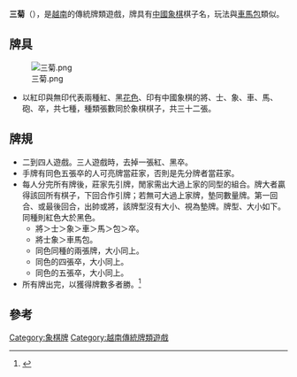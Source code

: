 '''三菊'''（{{vie|hn=|qn=Tam cúc}}），是[[越南|越南]]的傳統牌類遊戲，牌具有[[中國象棋|中國象棋]]棋子名，玩法與[[車馬包|車馬包]]類似。

==牌具==
[[File:三菊.png|thumb]]
*以紅印與無印代表兩種紅、黑[[花色|花色]]、印有中國象棋的將、士、象、車、馬、砲、卒，共七種，種類張數同於象棋棋子，共三十二張。

==牌規==
*二到四人遊戲。三人遊戲時，去掉一張紅、黑卒。
*手牌有同色五張卒的人可亮牌當莊家，否則是先分牌者當莊家。
*每人分完所有牌後，莊家先引牌，閒家需出大過上家的同型的組合。牌大者贏得該回所有棋子，下回合作引牌；若無可大過上家牌，墊同數量牌。第一回合、或最後回合，出帥或將，該牌型沒有大小、視為墊牌。牌型、大小如下。同種則紅色大於黑色。
**將＞士＞象＞車＞馬＞包＞卒。
**將士象＞車馬包。
**同色同種的兩張牌，大小同上。
**同色的四張卒，大小同上。
**同色的五張卒，大小同上。
*所有牌出完，以獲得牌數多者勝。<ref>{{Cite news|url=http://www.pagat.com/national/vietnam.html|title=National and regional card games: Vietnam|language=en|publisher=Card Games|author=|date=|accessdate=2013-12-14|archive-date=2013-08-30|archive-url=https://web.archive.org/web/20130830081025/http://www.pagat.com/national/vietnam.html|dead-url=no}}</ref>

==參考==
{{reflist}}

[[Category:象棋牌|Category:象棋牌]]
[[Category:越南傳統牌類遊戲|Category:越南傳統牌類遊戲]]